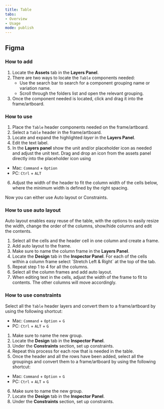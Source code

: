 ```yaml
---
title: Table 
tabs: 
- Overview
- Usage
mode: publish
---
```



## Figma

### How to add

1. Locate the **Assets** tab in the **Layers Panel**.
2. There are two ways to locate the `Table` components needed: 
	* Use the search bar to search for a component grouping name or variation name.
	* Scroll through the folders list and open the relevant grouping.
3. Once the component needed is located, click and drag it into the frame/artboard. 


### How to use


1. Place the `Table` header components needed on the frame/artboard. 
2. Select a `Table` header in the frame/artboard. 
3. Locate and expand the highlighted *layer* in the **Layers Panel**.
4. Edit the text label.
5. In the **Layers panel** show the unit and/or placeholder icon as needed and adjust the unit text. Drag and drop an icon from the assets panel directly into the placeholder icon using
  * Mac: `Command` + `Option`
  * PC: `Ctrl` + `ALT`
6. Adjust the width of the header to fit the column width of the cells below, where the minimum width is defined by the right spacing. 

Now you can either use Auto layout or Constraints. 

### How to use auto layout

Auto layout enables easy reuse of the table, with the options to easily resize the width, change the order of the columns, show/hide columns and edit the contents. 
1. Select all the cells and the header cell in one column and create a frame. 
2. Add auto layout to the frame. 
3. Make sure to name the column frame in the **Layers Panel**. 
4. Locate the **Design** tab in the **Inspector Panel**. For each of the cells within a column frame select ´Stretch Left & Right´ at the top of the tab. 
5. Repeat step 1 to 4 for all the columns.
6. Select all the column frames and add auto layout. 
7. When editing text in the cells, adjust the width of the frame to fit to contents. The other columns will move accordingly. 

### How to use constraints
Select all the `Table` header layers and convert them to a frame/artboard by using the following shortcut: 
  * Mac: `Command` + `Option` + `G`
  * PC: `Ctrl` + `ALT` + `G`
1. Make sure to name the new group. 
2. Locate the **Design** tab in the **Inspector Panel**.
3. Under the **Constraints** section, set up constraints.
4. Repeat this process for each row that is needed in the table. 
5. Once the header and all the rows have been added, select all the groupings and convert them to a frame/artboard by using the following shortcut: 
  * Mac: `Command` + `Option` + `G`
  * PC: `Ctrl` + `ALT` + `G`
6. Make sure to name the new group. 
7. Locate the **Design** tab in the **Inspector Panel**.
8. Under the **Constraints** section, set up constraints.




